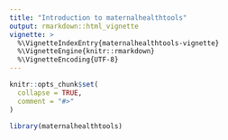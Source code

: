 ```yaml
---
title: "Introduction to maternalhealthtools"
output: rmarkdown::html_vignette
vignette: >
  %\VignetteIndexEntry{maternalhealthtools-vignette}
  %\VignetteEngine{knitr::rmarkdown}
  %\VignetteEncoding{UTF-8}
---
```


```r
knitr::opts_chunk$set(
  collapse = TRUE,
  comment = "#>"
)
```

```r
library(maternalhealthtools)
```
